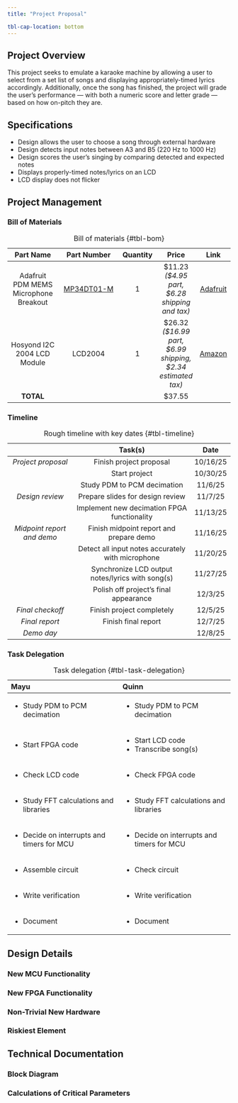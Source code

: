 ```yaml
---
title: "Project Proposal"

tbl-cap-location: bottom
---
```


## Project Overview
This project seeks to emulate a karaoke machine by allowing a user to select from a set list of songs and displaying appropriately-timed lyrics accordingly.
Additionally, once the song has finished, the project will grade the user's performance — with both a numeric score and letter grade — based on how on-pitch they are.


## Specifications
* Design allows the user to choose a song through external hardware
* Design detects input notes between A3 and B5 (220 Hz to 1000 Hz)
* Design scores the user’s singing by comparing detected and expected notes
* Displays properly-timed notes/lyrics on an LCD
* LCD display does not flicker


## Project Management
### Bill of Materials
| **Part Name**                         | **Part Number**                                               | **Quantity** | **Price**                                                   | **Link**                     |
|:-------------------------------------:|:-------------------------------------------------------------:|:-----------:|:-----:|:------:|
| Adafruit PDM MEMS Microphone Breakout | [MP34DT01-M](https://www.st.com/en/audio-ics/mp34dt01-m.html) | 1            | $11.23 *($4.95 part, $6.28 shipping and tax)*               | [Adafruit](https://www.adafruit.com/product/3492)           |
| Hosyond I2C 2004 LCD Module           | LCD2004                                                       | 1            | $26.32 *($16.99 part, $6.99 shipping, $2.34 estimated tax)* | [Amazon](https://www.amazon.com/gp/product/B0C1G9GBRZ?th=1) |
| **TOTAL**                             | | | $37.55 | |
: Bill of materials {#tbl-bom}

### Timeline
|                            | **Task(s)**                                       | **Date** |
|:--------------------------:|:-------------------------------------------------:|:--------:|
| *Project proposal*         | Finish project proposal                           | 10/16/25 |
|                            | Start project                                     | 10/30/25 |
|                            | Study PDM to PCM decimation                       | 11/6/25  |
| *Design review*            | Prepare slides for design review                  | 11/7/25  |
|                            | Implement new decimation FPGA functionality       | 11/13/25 |
| *Midpoint report and demo* | Finish midpoint report and prepare demo           | 11/16/25 |
|                            | Detect all input notes accurately with microphone | 11/20/25 |
|                            | Synchronize LCD output notes/lyrics with song(s)  | 11/27/25 |
|                            | Polish off project's final appearance             | 12/3/25  |
| *Final checkoff*           | Finish project completely                         | 12/5/25  |
| *Final report*             | Finish final report                               | 12/7/25  |
| *Demo day*                 |                                                   | 12/8/25  |
: Rough timeline with key dates {#tbl-timeline}

### Task Delegation
+-------------------------------------------+-------------------------------------------+
| **Mayu**                                  | **Quinn**                                 |
+:==========================================+:==========================================+
| - Study PDM to PCM decimation             | - Study PDM to PCM decimation             |
+-------------------------------------------+-------------------------------------------+
| - Start FPGA code                         | - Start LCD code                          |
|                                           | - Transcribe song(s)                      |
+-------------------------------------------+-------------------------------------------+
| - Check LCD code                          | - Check FPGA code                         |
+-------------------------------------------+-------------------------------------------+
| - Study FFT calculations and libraries    | - Study FFT calculations and libraries    |
+-------------------------------------------+-------------------------------------------+
| - Decide on interrupts and timers for MCU | - Decide on interrupts and timers for MCU |
+-------------------------------------------+-------------------------------------------+
| - Assemble circuit                        | - Check circuit                           |
+-------------------------------------------+-------------------------------------------+
| - Write verification                      | - Write verification                      |
+-------------------------------------------+-------------------------------------------+
| - Document                                | - Document                                |
+-------------------------------------------+-------------------------------------------+
: Task delegation {#tbl-task-delegation}


## Design Details
### New MCU Functionality

### New FPGA Functionality

### Non-Trivial New Hardware

### Riskiest Element


## Technical Documentation
### Block Diagram


### Calculations of Critical Parameters
